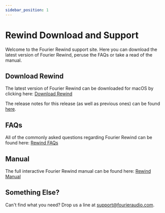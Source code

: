 ```yaml
---
sidebar_position: 1
---
```

# Rewind Download and Support

Welcome to the Fourier Rewind support site. Here you can download the latest version of Fourier Rewind,
peruse the FAQs or take a read of the manual.

## Download Rewind

The latest version of Fourier Rewind can be downloaded for macOS by clicking here:
<a class="button button--lg button--primary" href="https://downloads.fourieraudio.com/rewind/latest/FourierRewind-Latest.zip">Download Rewind</a>

The release notes for this release (as well as previous ones) can be found [here](/docs/rewind/release_notes).

## FAQs

All of the commonly asked questions regarding Fourier Rewind can be found here:
<a class="button button--lg button--primary" href="/docs/rewind/faq">Rewind FAQs</a>


## Manual

The full interactive Fourier Rewind manual can be found here:
  <a class="button button--lg button--primary" href="/docs/rewind/manual/intro">Rewind Manual</a>

## Something Else?

Can't find what you need? Drop us a line at [support@fourieraudio.com](mailto:support@fourieraudio.com).

